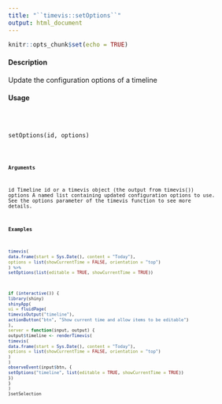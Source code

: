 ```yaml
---
title: "``timevis::setOptions``"
output: html_document
---
```


```r
knitr::opts_chunk$set(echo = TRUE)
```

#### Description

Update the configuration options of a timeline

#### Usage
<pre><code>


setOptions(id, options)

<code></pre>
#### Arguments

id Timeline id or a timevis object (the output from timevis())
options A named list containing updated configuration options to use. See the options
parameter of the timevis function to see more details.

#### Examples
```r

timevis(
data.frame(start = Sys.Date(), content = "Today"),
options = list(showCurrentTime = FALSE, orientation = "top")
) %>%
setOptions(list(editable = TRUE, showCurrentTime = TRUE))
```

```r
if (interactive()) {
library(shiny)
shinyApp(
ui = fluidPage(
timevisOutput("timeline"),
actionButton("btn", "Show current time and allow items to be editable")
),
server = function(input, output) {
output$timeline <- renderTimevis(
timevis(
data.frame(start = Sys.Date(), content = "Today"),
options = list(showCurrentTime = FALSE, orientation = "top")
)
)
observeEvent(input$btn, {
setOptions("timeline", list(editable = TRUE, showCurrentTime = TRUE))
})
}
)
}setSelection
```
